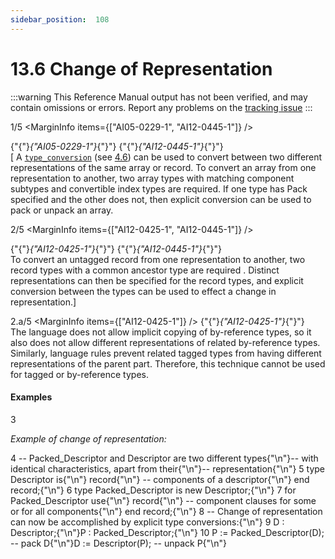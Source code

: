 ```yaml
---
sidebar_position:  108
---
```


# 13.6 Change of Representation

:::warning
This Reference Manual output has not been verified,
and may contain omissions or errors.
Report any problems on the [tracking issue](https://github.com/ada-lang-io/ada-lang-io/issues/20)
:::


<MarginText>1/5</MarginText>
<MarginInfo items={["AI05-0229-1", "AI12-0445-1"]} />
<p>{"{"}<em>{"AI05-0229-1"}</em>{"}"} {"{"}<em>{"AI12-0445-1"}</em>{"}"} <br />[ A <code><a href="../AA-4/AA-4.6#S0162">type_conversion</a></code> (see <a href="../AA-4/AA-4.6">4.6</a>) can be used to convert between two different representations of the same array or record. To convert an array from one representation to another, two array types  with matching component subtypes  and convertible index types are required. If one type has Pack specified and the other does not, then explicit conversion can be used to pack or unpack an array.<br /></p>

<MarginText>2/5</MarginText>
<MarginInfo items={["AI12-0425-1", "AI12-0445-1"]} />
<p>{"{"}<em>{"AI12-0425-1"}</em>{"}"} {"{"}<em>{"AI12-0445-1"}</em>{"}"} <br />To convert an untagged  record from one representation to another, two record types with a common ancestor type are required . Distinct representations can then be specified for the record types, and explicit conversion between the types can be used to effect a change in representation.] <br /></p>

<MarginText>2.a/5</MarginText>
<MarginInfo items={["AI12-0425-1"]} />
<Admonition type="aarm" aarm="ramification" title="Ramification: ">
<strong></strong>{"{"}<em>{"AI12-0425-1"}</em>{"}"} <br />The language does not allow implicit copying of by-reference types, so it also does not allow different representations of related by-reference types. Similarly, language rules prevent related tagged types from having different representations of the parent part. Therefore, this  technique cannot be used  for tagged or by-reference types. <br /></Admonition>


#### Examples

<MarginText>3</MarginText>
<p><em>Example of change of representation:</em> <br /></p>

<MarginText>4</MarginText>
<CodeBlock language="ada">
-- Packed_Descriptor and Descriptor are two different types{"\n"}-- with identical characteristics, apart from their{"\n"}-- representation{"\n"}
<MarginText>5</MarginText>
type Descriptor is{"\n"}    record{"\n"}      -- components of a descriptor{"\n"}    end record;{"\n"}
<MarginText>6</MarginText>
type Packed_Descriptor is new Descriptor;{"\n"}
<MarginText>7</MarginText>
for Packed_Descriptor use{"\n"}    record{"\n"}      -- component clauses for some or for all components{"\n"}    end record;{"\n"}
<MarginText>8</MarginText>
-- Change of representation can now be accomplished by explicit type conversions:{"\n"}
<MarginText>9</MarginText>
D : Descriptor;{"\n"}P : Packed_Descriptor;{"\n"}
<MarginText>10</MarginText>
P := Packed_Descriptor(D);  -- pack D{"\n"}D := Descriptor(P);         -- unpack P{"\n"}

</CodeBlock>

